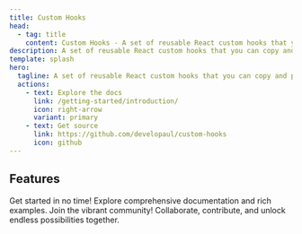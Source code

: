 ```yaml
---
title: Custom Hooks
head:
  - tag: title
    content: Custom Hooks - A set of reusable React custom hooks that you can copy and paste into your apps.
description: A set of reusable React custom hooks that you can copy and paste into your apps.
template: splash
hero:
  tagline: A set of reusable React custom hooks that you can copy and paste into your apps.
  actions:
    - text: Explore the docs
      link: /getting-started/introduction/
      icon: right-arrow
      variant: primary
    - text: Get source
      link: https://github.com/developaul/custom-hooks
      icon: github
---
```



## Features

<CardGrid>
  <Card title="Easy to Use" icon="setting">
    Get started in no time! Explore comprehensive documentation and rich
    examples.
  </Card>
  <Card title="Open source" icon="forward-slash">
    Join the vibrant community! Collaborate, contribute, and unlock endless
    possibilities together.
  </Card>
</CardGrid>
